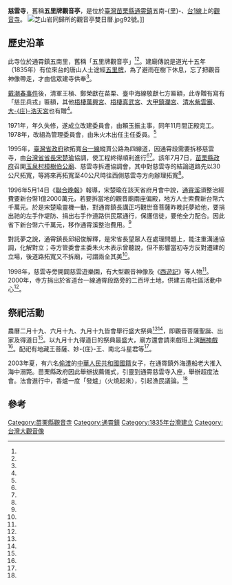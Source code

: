 {{coord|24.457412|120.661241|display=title}}
{{東亞廟宇
| name = 慈雲寺
| img =File:通苑慈雲寺主殿.jpg
| img_capt = 
| image_width = 250px
| location = {{TWN}}[[苗栗縣|苗栗縣]][[通霄鎮|通霄鎮]]五南-{里}-[[台1線|中山路]]92號
| god =[[觀世音菩薩|觀世音菩薩]]
| type = 
| struct = 
| open_year =台灣清治時期
| cere_date =觀音菩薩聖誕、出家及得道日
| cultural_collection= 
|}}
'''慈雲寺'''，舊稱'''五里牌觀音亭'''，是位於[[臺灣|臺灣]][[苗栗縣|苗栗縣]][[通霄鎮|通霄鎮]]五南-{里}-、[[台1線|台1線]]上的[[觀音寺|觀音寺]]。
[[File:芝山岩同歸所的觀音亭雙日曆.jpg|thumb]]92號。]]
==歷史沿革==
此寺位於通霄鎮五南里，舊稱「五里牌觀音亭」<ref name="許惠就"/><ref name="申震雄"/>。建廟傳說是道光十五年（1835年）有位來台的唐山人士途經[[五里牌_(苗栗縣)|五里牌]]，為了避雨在樹下休息，忘了把觀音神像帶走，才由信眾建寺供奉<ref name="許惠就"/>。

[[戴潮春事件|戴潮春事件]]後，清軍王楨、鄭榮獻在苗栗、臺中海線敬獻七方匾額，此寺贈有寫有「慈芘兵戎」匾額，其他[[梧棲萬興宮|梧棲萬興宮]]、[[梧棲真武宮|梧棲真武宮]]、[[大甲鎮瀾宮|大甲鎮瀾宮]]、[[清水紫雲巖|清水紫雲巖]]、[[大庄浩天宮|大-{庄}-浩天宮]]也有贈<ref name="李建緯、張志相、林郁瑜"/>。

1971年，年久失修，遂成立改建委員會，由賴玉振主事，同年11月間正殿完工。1978年，改組為管理委員會，由朱火木出任主任委員。<ref name="許惠就"/>

1995年，[[臺灣省政府|臺灣省政府]]欲拓寬[[台一線|台一線]]縱貫公路為四線道，因通霄段需要拆移慈雲寺，由[[台灣省省長|台灣省省長]][[宋楚瑜|宋楚瑜]]協調，使工程終得順利進行<ref name="胡蓬生"/><ref name="唐福春"/>。該年7月7日，[[苗栗縣政府|苗栗縣政府]]召開[[玉泉村樟樹伯公廟|玉泉村樟樹伯公廟]]、慈雲寺拆遷協調會，其中對慈雲寺的結論道路先以30公尺拓寬，等將來再拓寬至40公尺時往西側慈雲寺方向辦理拓寬<ref name="楊震海"/>。

1996年5月14日《[[聯合晚報|聯合晚報]]》報導，宋楚瑜在該天省府月會中說，[[通霄溪|通霄溪]]須整治經費要新台幣1億2000萬元，若要拆當地的觀音廟兩座偏殿，地方人士索費新台幣六千萬元。於是宋楚瑜靈機一動，對通霄鎮長講正巧觀世音菩薩昨晚託夢給他，要捐出祂的左手作堤防、捐出右手作道路供民眾通行，保護信徒，要他全力配合。因此省下新台幣六千萬元，移作通霄溪整治費用。<ref name="唐福春"/>

對託夢之說，通霄鎮長邱紹俊解釋，是宋省長望眾人在處理問題上，能注重溝通協調，化解對立；寺方管委會主委朱火木表示曾聽說，但不影響當初寺方反對遷建的立場，後道路拓寬又不拆廟，可謂兩全其美<ref name="胡蓬生"/>。

1998年，慈雲寺旁開闢慈雲遊樂園，有大型觀音神像及《[[西遊記|西遊記]]》等人物<ref name="申震雄"/>。2000年，寺方捐出於省道台一線通霄段路旁的二百坪土地，供建五南社區活動中心<ref name="余學俊"/>。

{{Gallery
|title  = 慈雲遊樂園圖像
|width  = 200
|File:慈雲遊樂園一景3.jpg|
|File:慈雲遊樂園一景2.jpg|
|File:慈雲遊樂園一景1.jpg|
}}

==祭祀活動==
農曆二月十九、六月十九、九月十九皆會舉行盛大祭典<ref name="許惠就"/><ref name="祁容玉"/>，即觀音菩薩聖誕、出家及得道日<ref name="申震雄"/>。以九月十九得道日的祭典最盛大，廟方還會請來戲班上演[[酬神戲|酬神戲]]<ref name="祁容玉"/>。配祀有地藏王菩薩、妙-{庄}-王、南北斗星君等<ref name="許惠就"/>。

2003年夏，有六名[[偷渡|偷渡]]的[[中華人民共和國國籍|中華人民共和國國籍]]女子，在通霄鎮外海遭船老大推入海中溺斃。苗栗縣政府因此舉辦拔薦儀式，引靈到通霄慈雲寺入座，舉辦超度法會。法會進行中，香爐一度「發爐」（火燒起來），引起漁民議論。<ref name="許俊傑、張弘昌"/>

== 參考 ==
{{Reflist|35em|refs =

<ref name="許惠就">{{Cite news|url=|title=通霄古剎慈雲寺香火鼎 盛舊稱五里牌觀音亭 五南里觀光勝地|author=許惠就|language=zh-tw|publisher=《中國時報》|date=1995-08-23|accessdate=}}</ref>

<ref name="楊震海">{{Cite news|url=|title=拓路拆遷兩廟獲解決 縣府協調伯公廟及慈雲寺同意遷移|author=楊震海|language=zh-tw|publisher=《中國時報》|date=1995-07-08|accessdate=}}</ref>

<ref name="李建緯、張志相、林郁瑜">{{cite journal|url=http://www.csel.fcu.edu.tw/wSite/publicfile/Attachment/f1451462769834.pdf|author=李建緯、張志相、林郁瑜|title=面海的女神－－臺中濱海媽祖廟文物資源調查與研究|journal=《庶民文化研究》|issue=第12期|date=2015-09|accessdate=2017-12-14|location=|publisher=逢甲大學庶民文化研究中心|language=zh-tw|archive-date=2020-08-06|archive-url=https://web.archive.org/web/20200806140956/http://www.csel.fcu.edu.tw/wSite/publicfile/Attachment/f1451462769834.pdf|dead-url=no}}</ref>

<ref name="余學俊">{{Cite news|url=|title=慈雲寺捐地 供五南建活動中心|author=余學俊|language=zh-tw|publisher=《聯合報》|date=2000-04-19|accessdate=}}</ref>

<ref name="胡蓬生">{{Cite news|url=|title=宋楚瑜引述「觀音託夢」勉勵協調溝通|author=胡蓬生|language=zh-tw|publisher=《聯合報》|date=1996-05-15|accessdate=}}</ref>

<ref name="唐福春">{{Cite news|url=|title=觀音託夢?省長省錢! 藉詞神明捐地 苗栗通霄路段順利施工|author=唐福春|language=zh-tw|publisher=《聯合報》|date=1996-05-14|accessdate=}}</ref>

<ref name="祁容玉">{{Cite news|url=|title=昨天「觀音生」 3000斤平安圓仔分食 慈雲寺請客 |author=祁容玉|language=zh-tw|publisher=《聯合報》|date=2008-03-27|accessdate=}}</ref>


<ref name="許俊傑、張弘昌">{{Cite news|url=|title=超度枉死大陸女 香爐發火 法師認為可能是信徒插太多香所致|author=許俊傑、張弘昌|language=zh-tw|publisher=《聯合報》|date=2003-09-05|accessdate=}}</ref>


<ref name="申震雄">{{Cite news|url=|title=《鄉野傳奇》 避雨觀音 光耀慈雲寺|author=申震雄|language=zh-tw|publisher=《聯合報》|date=2004-11-11|accessdate=}}</ref>

}}
{{portal box|台灣|佛教}}
 {{commonscat|Tōng Yuàn Cí Yún Temple}}

[[Category:苗栗縣觀音寺|Category:苗栗縣觀音寺]]
[[Category:通霄鎮|Category:通霄鎮]]
[[Category:1835年台灣建立|Category:1835年台灣建立]]
[[Category:台灣大觀音像|Category:台灣大觀音像]]